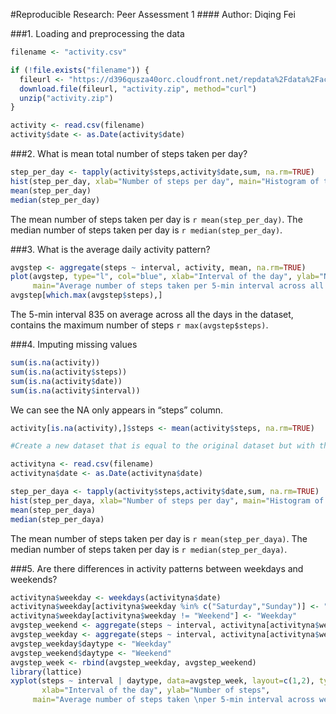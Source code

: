 #Reproducible Research: Peer Assessment 1
#### Author: Diqing Fei

###1. Loading and preprocessing the data
```r
filename <- "activity.csv"

if (!file.exists("filename")) {
  fileurl <- "https://d396qusza40orc.cloudfront.net/repdata%2Fdata%2Factivity.zip"
  download.file(fileurl, "activity.zip", method="curl")
  unzip("activity.zip")
}

activity <- read.csv(filename)
activity$date <- as.Date(activity$date)
```

###2. What is mean total number of steps taken per day?

```r
step_per_day <- tapply(activity$steps,activity$date,sum, na.rm=TRUE)
hist(step_per_day, xlab="Number of steps per day", main="Histogram of the total number of steps taken each day")
mean(step_per_day)
median(step_per_day)
```

The mean number of steps taken per day is `r mean(step_per_day)`.
The median number of steps taken per day is `r median(step_per_day)`.


###3. What is the average daily activity pattern?

```r
avgstep <- aggregate(steps ~ interval, activity, mean, na.rm=TRUE)
plot(avgstep, type="l", col="blue", xlab="Interval of the day", ylab="Number of steps", 
     main="Average number of steps taken per 5-min interval across all days")
avgstep[which.max(avgstep$steps),]
```

The 5-min interval 835 on average across all the days in the dataset, contains the maximum number of steps `r max(avgstep$steps)`.

###4. Imputing missing values

```r
sum(is.na(activity))
sum(is.na(activity$steps))
sum(is.na(activity$date))
sum(is.na(activity$interval))
```

We can see the NA only appears in "steps" column.

```r
activity[is.na(activity),]$steps <- mean(activity$steps, na.rm=TRUE)

#Create a new dataset that is equal to the original dataset but with the missing data filled in.

activityna <- read.csv(filename)
activityna$date <- as.Date(activityna$date)

step_per_daya <- tapply(activity$steps,activity$date,sum, na.rm=TRUE)
hist(step_per_daya, xlab="Number of steps per day", main="Histogram of the total number of steps taken each day")
mean(step_per_daya)
median(step_per_daya)
```

The mean number of steps taken per day is `r mean(step_per_daya)`.
The median number of steps taken per day is `r median(step_per_daya)`.

###5. Are there differences in activity patterns between weekdays and weekends?
```r
activityna$weekday <- weekdays(activityna$date)
activityna$weekday[activityna$weekday %in% c("Saturday","Sunday")] <- "Weekend"
activityna$weekday[activityna$weekday != "Weekend"] <- "Weekday"
avgstep_weekend <- aggregate(steps ~ interval, activityna[activityna$weekday == "Weekend",], mean, na.rm=TRUE)
avgstep_weekday <- aggregate(steps ~ interval, activityna[activityna$weekday == "Weekday",], mean, na.rm=TRUE)
avgstep_weekday$daytype <- "Weekday"
avgstep_weekend$daytype <- "Weekend"
avgstep_week <- rbind(avgstep_weekday, avgstep_weekend)
library(lattice)
xyplot(steps ~ interval | daytype, data=avgstep_week, layout=c(1,2), type="l",
       xlab="Interval of the day", ylab="Number of steps", 
     main="Average number of steps taken \nper 5-min interval across weekends/weekdays")
```
